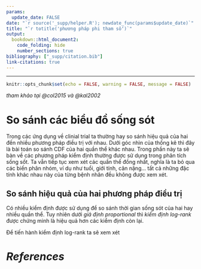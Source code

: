 ```yaml
---
params:
  update_date: FALSE
date: "`r source('_supp/helper.R'); newdate_func(params$update_date)`"
title: "`r totitle('phương pháp phi tham số')`"
output: 
  bookdown::html_document2:
    code_folding: hide
    number_sections: true
bibliography: ["_supp/citation.bib"]
link-citations: true
---
```


\newcommand{\bf}[1]{\boldsymbol{#1}}
\newcommand{\hat}[1]{\widehat{#1}}
\newcommand{\mm}[1]{\mathbb{#1}}
\newcommand{\bar}[1]{\overline{#1}}
\newcommand{\tp}[1]{{#1}^{\top}}

\def\E{\Bbb{E}}
\def\V{\Bbb{V}}
\def\P{\Bbb{P}}
\def\I{{\large\unicode{x1D7D9}}}
\def\indep{\perp\!\!\!\!\perp}
\newcommand{\overeq}[2]{\stackrel{#1}{#2}}
\def\epsilon{\varepsilon} 

---

```r
knitr::opts_chunk$set(echo = FALSE, warning = FALSE, message = FALSE)
```

*tham khảo tại @col2015 và @kal2002*

# So sánh các biểu đồ sống sót

Trong các ứng dụng về clinial trial ta thường hay so sánh hiệu quả của hai đến nhiều phương pháp điều trị với nhau. Dưới góc nhìn của thống kê thì đây là bài toán so sánh CDF của hai quần thể khác nhau. Trong phần này ta sẽ bàn về các phương pháp kiểm định thường được sử dụng trong phân tích sống sốt. Ta vẫn tiếp tục xem xét các quần thể đồng nhất, nghĩa là ta bỏ qua các biến phân nhóm, ví dụ như tuổi, giới tính, cân nặng... tất cả những đặc tính khác nhau này của từng bệnh nhân đều không được xem xét. 

## So sánh hiệu quả của hai phương pháp điều trị

Có nhiều kiểm định được sử dụng để so sánh thời gian sống sót của hai hay nhiều quần thể. Tuy nhiên dưới _giả định proportional_ thì _kiểm định log-rank_ được chứng minh là hiệu quả hơn các kiểm định còn lại. 

Để tiến hành kiểm định log-rank ta sẽ xem xét

<!-- ----------------------------------------------------------------------------- -->

# _References_ {-}
